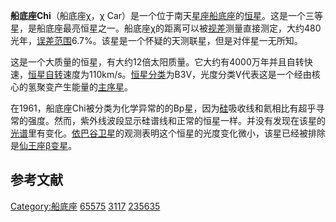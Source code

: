 {{Starbox begin
| name = 船底座χ
}}
{{Starbox image
| image = <div style="position: relative">[[File:Carina_IAU.svg|250px]]
| caption=船底座
}}
{{Starbox observe
 | epoch    = [[J2000.0|J2000.0]]
 | constell = [[船底座|船底座]]
 | ra       = {{RA|07|56|46.690}}
 | dec      = {{DEC|–52|58|55.95}}
 | appmag_v = 3.46
 | 星官 = [[天社|天社]]（[[鬼宿|鬼宿]]）
}}
{{Starbox character
| class = B3Vp<ref name=SIMBAD /><ref name=DATA />
| b-v = -0.18<ref name=SIMBAD /><ref name=DATA />
| u-b = -0.67<ref name=SIMBAD /><ref name=DATA />
| r-i = -0.18<ref name=SIMBAD /><ref name=DATA />
| variable = 
}}
{{Starbox astrometry
 | radial_v = +19.4
 | prop_mo_ra  = –28.68
 | prop_mo_dec = +19.71
 | parallax = 6.8
 | p_error  = 0.47
 | absmag_v = -2.38
}}
{{Starbox detail
 | mass     = {{nowrap|12 ± 0.1}}
 | radius   = 7.0
 | gravity  = 3.5
 | metal_fe = 
 | age_myr  = {{nowrap|39.8 ± 4.7}}
 | luminosity  = 2,500
 | temperature = 17,200
 | rotational_velocity = 110
}}
{{Starbox catalog
| names =CP-52 1343，[[SAO星表|SAO]] 235635，[[HD星表|HD]] 65575，[[HR星表|HR]] 3117}}
{{Starbox reference |Simbad=HR+3117}}
{{Starbox end}}

'''船底座Chi'''（船底座χ，χ Car）是一个位于南天[[星座|星座]][[船底座|船底座]]的[[恒星|恒星]]。这是一个三等星，是船底座最亮恒星之一。船底座χ的距离可以被[[视差|视差]]测量直接测定，大约480光年，[[误差范围|误差范围]]6.7%。该星是一个怀疑的天测联星，但是对伴星一无所知。

这是一个大质量的恒星，有大约12倍太阳质量。它大约有4000万年并且自转快速，[[恒星自转|恒星自转]]速度为110km/s。[[恒星分类|恒星分类]]为B3V，光度分类V代表这是一个经由核心的氢聚变产生能量的[[主序星|主序星]]。

在1961，船底座Chi被分类为化学异常的的Bp星，因为[[硅|硅]]吸收线和氦相比有超乎寻常的强度。然而，紫外线波段显示硅谱线和正常的恒星一样。并没有发现在该星的[[光谱|光谱]]里有变化。[[依巴谷卫星|依巴谷卫星]]的观测表明这个恒星的光度变化微小，该星已经被排除是[[仙王座β变星|仙王座β变星]]。


== 参考文献 ==
{{reflist}}

{{star-stub}}

{{船底座恒星}}
{{星官|天社|6|5}}
[[Category:船底座|Category:船底座]]
[[Category:HD和HDE天體|65575]]
[[Category:HR天體|3117]]
[[Category:SAO天體|235635]]